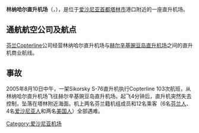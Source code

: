 {{unreferenced|time=2010-12-27T02:52:19+00:00}}
{{coord|59|26|48|N|24|45|10|E|region:EE|display=title}}
{{Infobox venue
| name                   = Linnahall
| fullname               = 
| former names           = V. I. Lenin Palace of Culture and Sport {{small|(1980-91)}}
| image                  = Linnahall 2006.jpg
| image_size             = 250px
| image_alt              = 
| caption                = View of venue seen from the [[Pirita_(river)|Pirita]] (c.2006)
| address                = Sadama 1<br>10111[[Tallinn|Tallinn]]<br>[[Estonia|Estonia]]
| location               = [[Kalamaja|Kalamaja]]
| broke_ground           = 1975
| built                  = 
| opened                 = {{Start date|1980|07|19|df=y}}
| demolished             = 
| owner                  = Tallinna linnavalitsus
| operator               = Tallinna Linnahalli Aktsiaselts
| cost                   = 
| architect              = Riina Altmäe, [[Raine_Karp|Raine Karp]]
| builder                =
| project_manager        = 
| structural engineer    = 
| services engineer      = 
| general_contractor     = 
| main_contractors       = 
| capacity               = 4,200
| embedded               = 
| website                = {{URL|http://linnahall.ee|Venue Website}}
| publictransit          = 
}}

'''林纳哈尔直升机场'''（{{lang-et|Linnahall Heliport}}，{{airport codes||EECL}}），是位于[[爱沙尼亚|爱沙尼亚]][[首都|首都]][[塔林|塔林市]]港口附近的一座直升机场。

== 通航航空公司及航点 ==
[[芬兰|芬兰]]Copterline公司经营林纳哈尔直升机场与[[赫尔辛基|赫尔辛基]][[豌豆岛直升机场|豌豆岛直升机场]]之间的直升机商业航线。

== 事故 ==
2005年8月10日中午，一架Sikorsky S-76直升机执行Copterline 103次航班，从林纳哈尔直升机场飞往赫尔辛基豌豆岛直升机场。起飞4分钟后，直升机突然失去控制，坠落在塔林附近海面。机上两名芬兰籍机组成员和12名乘客（6名[[芬兰人|芬兰人]]、4名[[爱沙尼亚人|爱沙尼亚人]]和两名[[美国人|美国人]]）全部遇难。

[[Category:爱沙尼亚机场|Category:爱沙尼亚机场]]